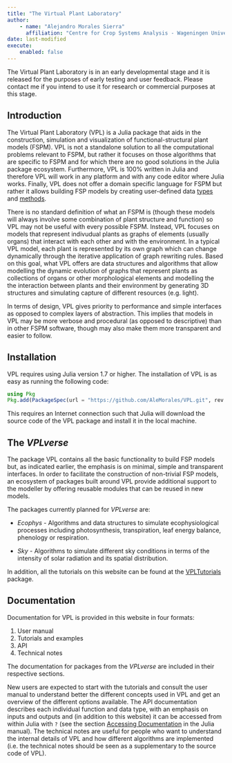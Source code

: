 ```yaml
---
title: "The Virtual Plant Laboratory"
author: 
    - name: "Alejandro Morales Sierra"
      affiliation: "Centre for Crop Systems Analysis - Wageningen University"
date: last-modified
execute: 
    enabled: false
---
```


:::{.callout-important}
The Virtual Plant Laboratory is in an early developmental stage and it is released for the purposes of early testing and user feedback. Please contact me if you intend to use it for research or commercial purposes at this stage.
:::

## Introduction

The Virtual Plant Laboratory (VPL) is a Julia package that aids in the construction, 
simulation and visualization of functional-structural plant models (FSPM). VPL 
is not a standalone solution to all the computational problems relevant to FSPM, 
but rather it focuses on those algorithms that are specific to 
FSPM and for which there are no good solutions in the Julia package ecosystem. 
Furthermore, VPL is 100% written in Julia and therefore VPL will work in any 
platform and with any code editor where Julia works. Finally, VPL does not offer 
a domain specific language for FSPM but rather it allows building FSP models by 
creating user-defined data [types](https://docs.julialang.org/en/v1/manual/types/) 
and [methods](https://docs.julialang.org/en/v1/manual/methods/).

There is no standard definition of what an FSPM is (though these models will 
always involve some combination of plant structure and function) so VPL may 
not be useful with every possible FSPM. Instead, VPL focuses on 
models that represent indivudual plants as graphs of elements (usually organs) 
that interact with each other and with the environment. In a typical VPL model, 
each plant is represented by its own graph which can change dynamically through 
the iterative application of graph rewriting rules. Based on this goal, what VPL 
offers are data structures and algorithms that allow modelling the dynamic evolution
of graphs that represent plants as collections of organs or other morphological elements and
modelling the the interaction between plants and their environment by generating 3D structures 
and simulating capture of different resources (e.g. light).

In terms of design, VPL gives priority to performance and simple interfaces as
opposed to complex layers of abstraction. This implies that models in VPL may
be more verbose and procedural (as opposed to descriptive) than in other FSPM
software, though may also make them more transparent and easier to follow.

## Installation 

VPL requires using Julia version 1.7 or higher. The installation of VPL is as
easy as running the following code:

```julia
using Pkg
Pkg.add(PackageSpec(url = "https://github.com/AleMorales/VPL.git", rev  = "master"))
```

This requires an Internet connection such that Julia will download the source code of the VPL package 
and install it in the local machine.

## The *VPLverse*

The package VPL contains all the basic functionality to build FSP models but, as 
indicated earlier, the emphasis is on minimal, simple and transparent interfaces.
In order to facilitate the construction of non-trivial FSP models, an ecosystem of 
packages built around VPL provide additional support to the modeller by offering
reusable modules that can be reused in new models.

The packages currently planned for *VPLverse* are:

* *Ecophys* - Algorithms and data structures to simulate ecophysiological processes including photosynthesis, transpiration, leaf energy balance, phenology or respiration.

* *Sky* - Algorithms to simulate different sky conditions in terms of the intensity of solar radiation and its spatial distribution.

In addition, all the tutorials on this website can be found at the [VPLTutorials](https://github.com/AleMorales/VPLTutorials) package.

## Documentation

Documentation for VPL is provided in this website in four formats:

1. User manual
2. Tutorials and examples
3. API
4. Technical notes

The documentation for packages from the *VPLverse* are included in their respective sections.

New users are expected to start with the tutorials and consult the user manual
to understand better the different concepts used in VPL and get an overview of
the different options available. The API documentation describes each individual 
function and data type, with an emphasis on inputs and outputs and (in addition 
to this website) it can be accessed from within Julia with `?` (see the section 
[Accessing Documentation](https://docs.julialang.org/en/v1/manual/documentation/#Accessing-Documentation-1) 
in the Julia manual). The technical notes are useful for people who want to 
understand the internal details of VPL and how different algorithms are 
implemented (i.e. the technical notes should be seen as a supplementary to the
source code of VPL).




